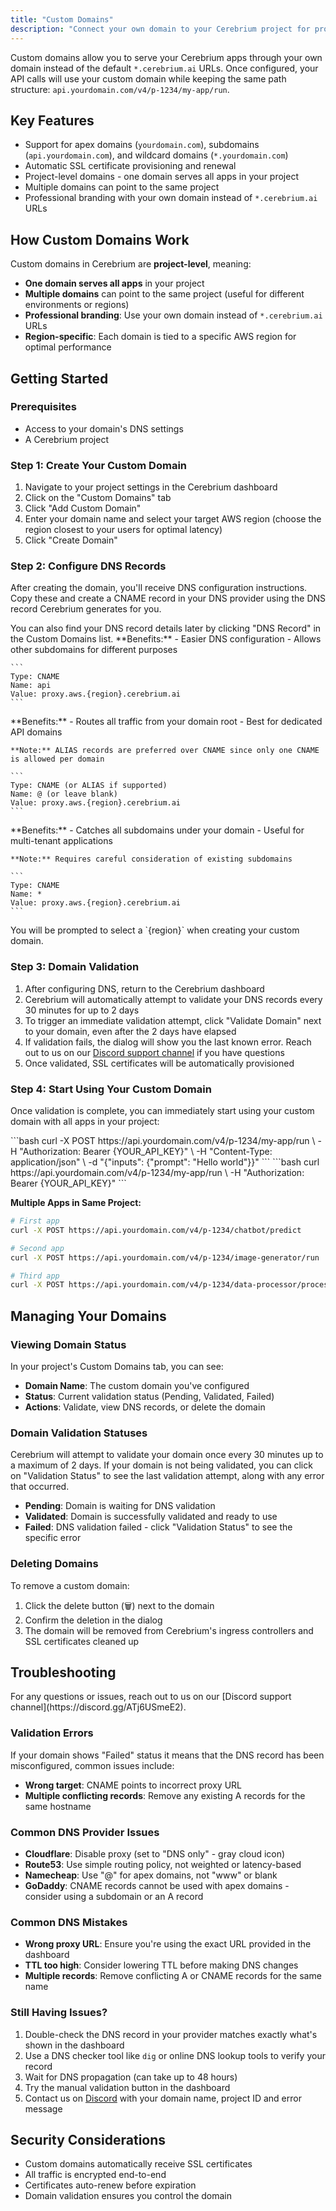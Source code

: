 ```yaml
---
title: "Custom Domains"
description: "Connect your own domain to your Cerebrium project for professional, branded API endpoints"
---
```


Custom domains allow you to serve your Cerebrium apps through your own domain instead of the default `*.cerebrium.ai` URLs. Once configured, your API calls will use your custom domain while keeping the same path structure: `api.yourdomain.com/v4/p-1234/my-app/run`.

## Key Features

- Support for apex domains (`yourdomain.com`), subdomains (`api.yourdomain.com`), and wildcard domains (`*.yourdomain.com`)
- Automatic SSL certificate provisioning and renewal
- Project-level domains - one domain serves all apps in your project
- Multiple domains can point to the same project
- Professional branding with your own domain instead of `*.cerebrium.ai` URLs

## How Custom Domains Work

Custom domains in Cerebrium are **project-level**, meaning:

- **One domain serves all apps** in your project
- **Multiple domains** can point to the same project (useful for different environments or regions)
- **Professional branding**: Use your own domain instead of `*.cerebrium.ai` URLs
- **Region-specific**: Each domain is tied to a specific AWS region for optimal performance

## Getting Started

### Prerequisites

- Access to your domain's DNS settings
- A Cerebrium project

### Step 1: Create Your Custom Domain

1. Navigate to your project settings in the Cerebrium dashboard
2. Click on the "Custom Domains" tab
3. Click "Add Custom Domain"
4. Enter your domain name and select your target AWS region (choose the region closest to your users for optimal latency)
5. Click "Create Domain"

### Step 2: Configure DNS Records

After creating the domain, you'll receive DNS configuration instructions. Copy these and create a CNAME record in your DNS provider using the DNS record Cerebrium generates for you.

<Note>
  You can also find your DNS record details later by clicking "DNS Record" in
  the Custom Domains list.
</Note>

<Tabs>
  <Tab title="Subdomains (Recommended)">
    **Benefits:**
    - Easier DNS configuration
    - Allows other subdomains for different purposes

    ```
    Type: CNAME
    Name: api
    Value: proxy.aws.{region}.cerebrium.ai
    ```

  </Tab>

  <Tab title="Apex Domains">
    **Benefits:**
    - Routes all traffic from your domain root
    - Best for dedicated API domains

    **Note:** ALIAS records are preferred over CNAME since only one CNAME is allowed per domain

    ```
    Type: CNAME (or ALIAS if supported)
    Name: @ (or leave blank)
    Value: proxy.aws.{region}.cerebrium.ai
    ```

  </Tab>

  <Tab title="Wildcard Domains">
    **Benefits:**
    - Catches all subdomains under your domain
    - Useful for multi-tenant applications

    **Note:** Requires careful consideration of existing subdomains

    ```
    Type: CNAME
    Name: *
    Value: proxy.aws.{region}.cerebrium.ai
    ```

  </Tab>
</Tabs>

<Note>
  You will be prompted to select a `{region}` when creating your custom domain.
</Note>

### Step 3: Domain Validation

1. After configuring DNS, return to the Cerebrium dashboard
2. Cerebrium will automatically attempt to validate your DNS records every 30 minutes for up to 2 days
3. To trigger an immediate validation attempt, click "Validate Domain" next to your domain, even after the 2 days have elapsed
4. If validation fails, the dialog will show you the last known error. Reach out to us on our [Discord support channel](https://discord.gg/ATj6USmeE2) if you have questions
5. Once validated, SSL certificates will be automatically provisioned

### Step 4: Start Using Your Custom Domain

Once validation is complete, you can immediately start using your custom domain with all apps in your project:

<Tabs>
  <Tab title="POST Request">
    ```bash
    curl -X POST https://api.yourdomain.com/v4/p-1234/my-app/run \
      -H "Authorization: Bearer {YOUR_API_KEY}" \
      -H "Content-Type: application/json" \
      -d "{"inputs": {"prompt": "Hello world"}}"
    ```
  </Tab>

  <Tab title="GET Request">
    ```bash
    curl https://api.yourdomain.com/v4/p-1234/my-app/run \
      -H "Authorization: Bearer {YOUR_API_KEY}"
    ```
  </Tab>
</Tabs>

**Multiple Apps in Same Project:**

```bash
# First app
curl -X POST https://api.yourdomain.com/v4/p-1234/chatbot/predict

# Second app
curl -X POST https://api.yourdomain.com/v4/p-1234/image-generator/run

# Third app
curl -X POST https://api.yourdomain.com/v4/p-1234/data-processor/process
```

## Managing Your Domains

### Viewing Domain Status

In your project's Custom Domains tab, you can see:

- **Domain Name**: The custom domain you've configured
- **Status**: Current validation status (Pending, Validated, Failed)
- **Actions**: Validate, view DNS records, or delete the domain

### Domain Validation Statuses

Cerebrium will attempt to validate your domain once every 30 minutes up to a maximum of 2 days. If your domain is not
being validated, you can click on "Validation Status" to see the last validation attempt, along with any error that
occurred.

- **Pending**: Domain is waiting for DNS validation
- **Validated**: Domain is successfully validated and ready to use
- **Failed**: DNS validation failed - click "Validation Status" to see the specific error

### Deleting Domains

To remove a custom domain:

1. Click the delete button (🗑️) next to the domain
2. Confirm the deletion in the dialog
3. The domain will be removed from Cerebrium's ingress controllers and SSL certificates cleaned up

## Troubleshooting

<Note>
  For any questions or issues, reach out to us on our [Discord support
  channel](https://discord.gg/ATj6USmeE2).
</Note>

### Validation Errors

If your domain shows "Failed" status it means that the DNS record has been misconfigured, common issues include:

- **Wrong target**: CNAME points to incorrect proxy URL
- **Multiple conflicting records**: Remove any existing A records for the same hostname

### Common DNS Provider Issues

- **Cloudflare**: Disable proxy (set to "DNS only" - gray cloud icon)
- **Route53**: Use simple routing policy, not weighted or latency-based
- **Namecheap**: Use "@" for apex domains, not "www" or blank
- **GoDaddy**: CNAME records cannot be used with apex domains - consider using a subdomain or an A record

### Common DNS Mistakes

- **Wrong proxy URL**: Ensure you're using the exact URL provided in the dashboard
- **TTL too high**: Consider lowering TTL before making DNS changes
- **Multiple records**: Remove conflicting A or CNAME records for the same name

### Still Having Issues?

1. Double-check the DNS record in your provider matches exactly what's shown in the dashboard
2. Use a DNS checker tool like `dig` or online DNS lookup tools to verify your record
3. Wait for DNS propagation (can take up to 48 hours)
4. Try the manual validation button in the dashboard
5. Contact us on [Discord](https://discord.gg/ATj6USmeE2) with your domain name, project ID and error message

## Security Considerations

- Custom domains automatically receive SSL certificates
- All traffic is encrypted end-to-end
- Certificates auto-renew before expiration
- Domain validation ensures you control the domain
